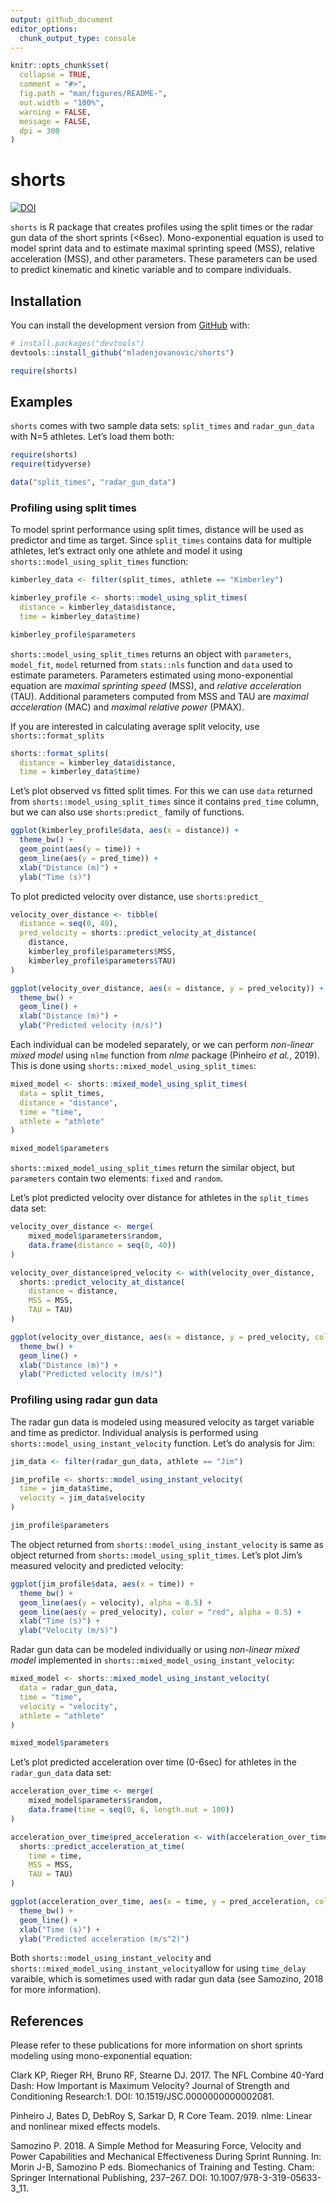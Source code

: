 ```yaml
---
output: github_document
editor_options: 
  chunk_output_type: console
---
```


<!-- README.md is generated from README.Rmd. Please edit that file -->

```r
knitr::opts_chunk$set(
  collapse = TRUE,
  comment = "#>",
  fig.path = "man/figures/README-",
  out.width = "100%",
  warning = FALSE,
  message = FALSE,
  dpi = 300
)
```

# shorts

<!-- badges: start -->
[![DOI](https://zenodo.org/badge/254907272.svg)](https://zenodo.org/badge/latestdoi/254907272)
<!-- badges: end -->

`shorts` is R package that creates profiles using the split times or the radar gun data of the short sprints (<6sec). Mono-exponential equation is used to model sprint data and to estimate maximal sprinting speed (MSS), relative acceleration (MSS), and other parameters. These parameters can be used to predict kinematic and kinetic variable and to compare individuals.

## Installation

You can install the development version from [GitHub](https://github.com/mladenjovanovic/shorts) with:

``` r
# install.packages("devtools")
devtools::install_github("mladenjovanovic/shorts")

require(shorts)
```

## Examples

`shorts` comes with two sample data sets: `split_times` and `radar_gun_data` with N=5 athletes. Let's load them both:

```r
require(shorts)
require(tidyverse)

data("split_times", "radar_gun_data")
```

### Profiling using split times

To model sprint performance using split times, distance will be used as predictor and time as target. Since `split_times` contains data for multiple athletes, let's extract only one athlete and model it using `shorts::model_using_split_times` function:

```r
kimberley_data <- filter(split_times, athlete == "Kimberley")

kimberley_profile <- shorts::model_using_split_times(
  distance = kimberley_data$distance,
  time = kimberley_data$time)  

kimberley_profile$parameters
```

`shorts::model_using_split_times` returns an object with `parameters`, `model_fit`, `model` returned from `stats::nls` function and `data` used to estimate parameters. Parameters estimated using mono-exponential equation are *maximal sprinting speed* (MSS), and *relative acceleration* (TAU). Additional parameters computed from MSS and TAU are *maximal acceleration* (MAC) and *maximal relative power* (PMAX). 

If you are interested in calculating average split velocity, use `shorts::format_splits`

```r
shorts::format_splits(
  distance = kimberley_data$distance,
  time = kimberley_data$time)
```

Let's plot observed vs fitted split times. For this we can use `data` returned from `shorts::model_using_split_times` since it contains `pred_time` column, but we can also use `shorts:predict_` family of functions. 

```r
ggplot(kimberley_profile$data, aes(x = distance)) +
  theme_bw() +
  geom_point(aes(y = time)) +
  geom_line(aes(y = pred_time)) +
  xlab("Distance (m)") +
  ylab("Time (s)")
```

To plot predicted velocity over distance, use `shorts:predict_`

```r
velocity_over_distance <- tibble(
  distance = seq(0, 40),
  pred_velocity = shorts::predict_velocity_at_distance(
    distance,
    kimberley_profile$parameters$MSS,
    kimberley_profile$parameters$TAU)
)

ggplot(velocity_over_distance, aes(x = distance, y = pred_velocity)) +
  theme_bw() +
  geom_line() +
  xlab("Distance (m)") +
  ylab("Predicted velocity (m/s)")
```


Each individual can be modeled separately, or we can perform *non-linear mixed model* using `nlme` function from *nlme* package (Pinheiro *et al.*, 2019). This is done using `shorts::mixed_model_using_split_times`:

```r
mixed_model <- shorts::mixed_model_using_split_times(
  data = split_times,
  distance = "distance",
  time = "time",
  athlete = "athlete"
)

mixed_model$parameters
```

`shorts::mixed_model_using_split_times` return the similar object, but `parameters` contain two elements: `fixed` and `random`. 

Let's plot predicted velocity over distance for athletes in the `split_times` data set:

```r
velocity_over_distance <- merge(
    mixed_model$parameters$random,
    data.frame(distance = seq(0, 40))
)

velocity_over_distance$pred_velocity <- with(velocity_over_distance,
  shorts::predict_velocity_at_distance(
    distance = distance,
    MSS = MSS,
    TAU = TAU)
)

ggplot(velocity_over_distance, aes(x = distance, y = pred_velocity, color = athlete)) +
  theme_bw() +
  geom_line() +
  xlab("Distance (m)") +
  ylab("Predicted velocity (m/s)")
```

### Profiling using radar gun data

The radar gun data is modeled using measured velocity as target variable and time as predictor. Individual analysis is performed using `shorts::model_using_instant_velocity` function. Let's do analysis for Jim:

```r
jim_data <- filter(radar_gun_data, athlete == "Jim")

jim_profile <- shorts::model_using_instant_velocity(
  time = jim_data$time,
  velocity = jim_data$velocity
)

jim_profile$parameters
```

The object returned from `shorts::model_using_instant_velocity` is same as object returned from `shorts::model_using_split_times`. Let's plot Jim's measured velocity and predicted velocity: 

```r
ggplot(jim_profile$data, aes(x = time)) +
  theme_bw() +
  geom_line(aes(y = velocity), alpha = 0.5) +
  geom_line(aes(y = pred_velocity), color = "red", alpha = 0.5) +
  xlab("Time (s)") +
  ylab("Velocity (m/s)")
```

Radar gun data can be modeled individually or using *non-linear mixed model* implemented in `shorts::mixed_model_using_instant_velocity`:

```r
mixed_model <- shorts::mixed_model_using_instant_velocity(
  data = radar_gun_data,
  time = "time",
  velocity = "velocity",
  athlete = "athlete"
)

mixed_model$parameters
```

Let's plot predicted acceleration over time (0-6sec) for athletes in the `radar_gun_data` data set:

```r
acceleration_over_time <- merge(
    mixed_model$parameters$random,
    data.frame(time = seq(0, 6, length.out = 100))
)

acceleration_over_time$pred_acceleration <- with(acceleration_over_time,
  shorts::predict_acceleration_at_time(
    time = time,
    MSS = MSS,
    TAU = TAU)
)

ggplot(acceleration_over_time, aes(x = time, y = pred_acceleration, color = athlete)) +
  theme_bw() +
  geom_line() +
  xlab("Time (s)") +
  ylab("Predicted acceleration (m/s^2)")
```

Both `shorts::model_using_instant_velocity` and `shorts::mixed_model_using_instant_velocity`allow for using `time_delay` varaible, which is sometimes used with radar gun data (see Samozino, 2018 for more information). 

## References

Please refer to these publications for more information on short sprints modeling using mono-exponential equation:

Clark KP, Rieger RH, Bruno RF, Stearne DJ. 2017. The NFL Combine 40-Yard Dash: How Important is Maximum Velocity? Journal of Strength and Conditioning Research:1. DOI: 10.1519/JSC.0000000000002081.

Pinheiro J, Bates D, DebRoy S, Sarkar D, R Core Team. 2019. nlme: Linear and nonlinear mixed effects models.

Samozino P. 2018. A Simple Method for Measuring Force, Velocity and Power Capabilities and Mechanical Effectiveness During Sprint Running. In: Morin J-B, Samozino P eds. Biomechanics of Training and Testing. Cham: Springer International Publishing, 237–267. DOI: 10.1007/978-3-319-05633-3_11.

